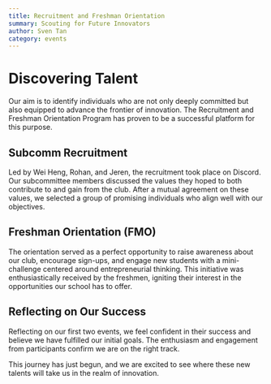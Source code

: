 ```yaml
---
title: Recruitment and Freshman Orientation
summary: Scouting for Future Innovators
author: Sven Tan
category: events
---
```


# Discovering Talent

Our aim is to identify individuals who are not only deeply committed but also equipped to advance the frontier of innovation. The Recruitment and Freshman Orientation Program has proven to be a successful platform for this purpose.

## Subcomm Recruitment

Led by Wei Heng, Rohan, and Jeren, the recruitment took place on Discord. Our subcommittee members discussed the values they hoped to both contribute to and gain from the club. After a mutual agreement on these values, we selected a group of promising individuals who align well with our objectives.

## Freshman Orientation (FMO)

The orientation served as a perfect opportunity to raise awareness about our club, encourage sign-ups, and engage new students with a mini-challenge centered around entrepreneurial thinking. This initiative was enthusiastically received by the freshmen, igniting their interest in the opportunities our school has to offer.

## Reflecting on Our Success

Reflecting on our first two events, we feel confident in their success and believe we have fulfilled our initial goals. The enthusiasm and engagement from participants confirm we are on the right track.

This journey has just begun, and we are excited to see where these new talents will take us in the realm of innovation.